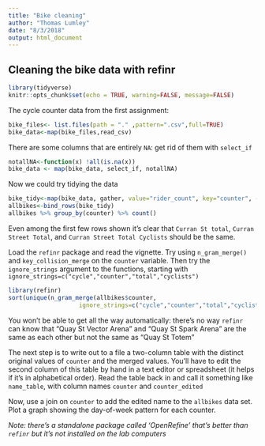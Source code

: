 ```yaml
---
title: "Bike cleaning"
author: "Thomas Lumley"
date: "8/3/2018"
output: html_document
---
```


## Cleaning the bike data with refinr

```r
library(tidyverse)
knitr::opts_chunk$set(echo = TRUE, warning=FALSE, message=FALSE)
```

The cycle counter data from the first assignment:

```r
bike_files<- list.files(path = "." ,pattern=".csv",full=TRUE)
bike_data<-map(bike_files,read_csv)
```

There are some columns that are entirely `NA`: get rid of them with `select_if`

```r
notallNA<-function(x) !all(is.na(x))
bike_data <- map(bike_data, select_if, notallNA)
```

Now we could try tidying the data

```r
bike_tidy<-map(bike_data, gather, value="rider_count", key="counter", -Date)
allbikes<-bind_rows(bike_tidy)
allbikes %>% group_by(counter) %>% count() 
```

Even among the first few rows shown it's clear that `Curran St total`, `Curran Street Total`, and 
`Curran Street Total Cyclists` should be the same. 

Load the `refinr` package and read the vignette. Try using `n_gram_merge()` and `key_collision_merge` on the `counter` variable.  Then try the `ignore_strings` argument to the functions, starting with `ignore_strings=c("cycle","counter","total","cyclists")`

```r
library(refinr)
sort(unique(n_gram_merge(allbikes$counter, 
                    ignore_strings=c("cycle","counter","total","cyclists"))))
```

You won't be able to get all the way automatically: there's no way `refinr` can know that "Quay St Vector Arena" and "Quay St Spark Arena" are the same as each other but not the same as "Quay St Totem"

The next step is to write out to a file a two-column table with the distinct original values of `counter` and the merged values. You'll have to edit the second column of this table by hand in a text editor or spreadsheet (it helps if it's in alphabetical order).  Read the table back in and call it something like `name_table`, with column names `counter` and `counter_edited`

Now, use a join on `counter` to add the edited name to the `allbikes` data set.   Plot a graph showing the day-of-week pattern for each counter. 

*Note: there's a standalone package called 'OpenRefine' that's better than `refinr` but it's not installed on the lab computers*